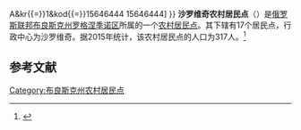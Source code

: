 {{Infobox Settlement
| official_name = 沙罗维奇农村居民点
| native_name = Шаровичское сельское поселение
| settlement_type = [[农村居民点|农村居民点]]
| subdivision_type = [[国家|国家]]
| subdivision_type1 = [[州_(俄罗斯)|州]]
| subdivision_type2 = [[区_(苏联)|区]]
| subdivision_name = {{RUS}}
| subdivision_name1 = [[布良斯克州|布良斯克州]]
| subdivision_name2 = [[罗格涅季诺区|罗格涅季诺区]]
| seat_type = 行政中心
| seat = 沙罗维奇
| population_as_of=2015
| population_footnotes = <ref name=stat />
| population_total = 317
| coordinates_display = inline,title
| latd =  | latm =  | lats =  | latNS = N
| longd =  | longm =  | longs =  | longEW = E
| timezone = [[莫斯科时间|MSK]]
| utc_offset = +3
| blank_name = [[俄罗斯市政土地区划代码|OKTMO编码]]
| blank_info = [http://classif.spb.ru/classificators/view/tma.php?st{{=}}A&kr{{=}}1&kod{{=}}15646444 15646444]
}}
'''沙罗维奇农村居民点'''（{{lang-ru|Шаровичское сельское поселение}}）是[[俄罗斯联邦|俄罗斯联邦]][[布良斯克州|布良斯克州]][[罗格涅季诺区|罗格涅季诺区]]所属的一个[[农村居民点|农村居民点]]。其下辖有17个居民点，行政中心为沙罗维奇。据2015年统计，该农村居民点的人口为317人。<ref name=stat>{{cite web |url=http://www.gks.ru/free_doc/doc_2015/bul_dr/mun_obr2015.rar |title=Численность населения Российской Федерации по муниципальным образованиям на 1 января 2015 года |accessdate=2015-08-06 |archiveurl=https://www.webcitation.org/6aaNzOlFO?url=http://www.gks.ru/free_doc/doc_2015/bul_dr/mun_obr2015.rar |archivedate=2015-08-06 |language=ru |deadurl=yes }}</ref>

== 参考文献 ==
{{reflist}}

{{Russia-stub}}

[[Category:布良斯克州农村居民点|Category:布良斯克州农村居民点]]